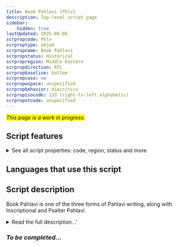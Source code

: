 ```yaml
---
title: Book Pahlavi [Phlv]
description: Top-level script page
sidebar:
    hidden: true
lastUpdated: 2025-08-06
scrpropcode: Phlv
scrproptype: abjad
scrpropname: Book Pahlavi
scrpropstatus: Historical
scrpropregion: Middle Eastern
scrpropdirection: RTL
scrpropbaseline: bottom
scrpropcase: no
scrpropwspace: unspecified
scrpropbehavior: diacritics
scrpropisocode: 133 (right-to-left alphabetic)
scrpropotcode: unspecified
---
```


<span style='background-color:yellow'>_This page is a work in progress._</span>


## Script features

<details>
<summary> See all script properties: code, region, status and more</summary>
<ScriptInfo />
</details>

## Languages that use this script

<WsList script='Phlv' wsMax='5' />

## Script description

Book Pahlavi is one of the three forms of Pahlavi writing, along with Inscriptional and Psalter Pahlavi.

<details><summary>Read the full description...'</summary>_Not yet available._</details>

### _To be completed..._

